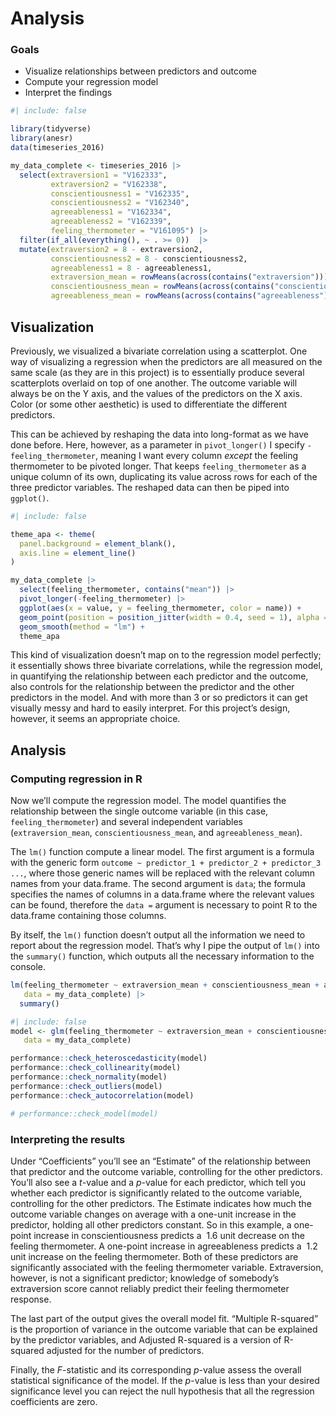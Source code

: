 # Analysis

### Goals

<!-- - Check the assumptions of multiple regression have been met -->
- Visualize relationships between predictors and outcome
- Compute your regression model
- Interpret the findings

<!-- ## Checking model assumptions -->

```r
#| include: false

library(tidyverse)
library(anesr)
data(timeseries_2016)

my_data_complete <- timeseries_2016 |> 
  select(extraversion1 = "V162333", 
         extraversion2 = "V162338",
         conscientiousness1 = "V162335", 
         conscientiousness2 = "V162340",
         agreeableness1 = "V162334", 
         agreeableness2 = "V162339",
         feeling_thermometer = "V161095") |> 
  filter(if_all(everything(), ~ . >= 0))  |>
  mutate(extraversion2 = 8 - extraversion2,
         conscientiousness2 = 8 - conscientiousness2,
         agreeableness1 = 8 - agreeableness1,
         extraversion_mean = rowMeans(across(contains("extraversion"))),
         conscientiousness_mean = rowMeans(across(contains("conscientiousness"))),
         agreeableness_mean = rowMeans(across(contains("agreeableness"))))

```


## Visualization

Previously, we visualized a bivariate correlation using a scatterplot. One way of visualizing a regression when the predictors are all measured on the same scale (as they are in this project) is to essentially produce several scatterplots overlaid on top of one another. The outcome variable will always be on the Y axis, and the values of the predictors on the X axis. Color (or some other aesthetic) is used to differentiate the different predictors.

This can be achieved by reshaping the data into long-format as we have done before. Here, however, as a parameter in `pivot_longer()` I specify `-feeling_thermometer`, meaning I want every column *except* the feeling thermometer to be pivoted longer. That keeps `feeling_thermometer` as a unique column of its own, duplicating its value across rows for each of the three predictor variables. The reshaped data can then be piped into `ggplot()`.

```r
#| include: false

theme_apa <- theme(
  panel.background = element_blank(),
  axis.line = element_line()
)
```

```r
my_data_complete |> 
  select(feeling_thermometer, contains("mean")) |> 
  pivot_longer(-feeling_thermometer) |> 
  ggplot(aes(x = value, y = feeling_thermometer, color = name)) +
  geom_point(position = position_jitter(width = 0.4, seed = 1), alpha = 0.3) +
  geom_smooth(method = "lm") + 
  theme_apa
```

This kind of visualization doesn't map on to the regression model perfectly; it essentially shows three bivariate correlations, while the regression model, in quantifying the relationship between each predictor and the outcome, also controls for the relationship between the predictor and the other predictors in the model. And with more than 3 or so predictors it can get visually messy and hard to easily interpret. For this project's design, however, it seems an appropriate choice.


## Analysis

### Computing regression in R

Now we'll compute the regression model. The model quantifies the relationship between the single outcome variable (in this case, `feeling_thermometer`) and several independent variables (`extraversion_mean`, `conscientiousness_mean`, and `agreeableness_mean`).

The `lm()` function compute a linear model. The first argument is a formula with the generic form `outcome ~ predictor_1 + predictor_2 + predictor_3 ...`, where those generic names will be replaced with the relevant column names from your data.frame. The second argument is `data`; the formula specifies the names of columns in a data.frame where the relevant values can be found, therefore the `data = ` argument is necessary to point R to the data.frame containing those columns.

By itself, the `lm()` function doesn't output all the information we need to report about the regression model. That's why I pipe the output of `lm()` into the `summary()` function, which outputs all the necessary information to the console.

```r

lm(feeling_thermometer ~ extraversion_mean + conscientiousness_mean + agreeableness_mean, 
   data = my_data_complete) |> 
  summary()

```


<!-- ### Checking model assumptions -->

```r
#| include: false
model <- glm(feeling_thermometer ~ extraversion_mean + conscientiousness_mean + agreeableness_mean, 
   data = my_data_complete)

performance::check_heteroscedasticity(model)
performance::check_collinearity(model)
performance::check_normality(model)
performance::check_outliers(model)
performance::check_autocorrelation(model)

# performance::check_model(model)
```

<!-- The assumptions of linearity, independence, homoscedasticity, multicollinearity, and normality were assessed and met. -->



### Interpreting the results

Under "Coefficients" you'll see an "Estimate" of the relationship between that predictor and the outcome variable, controlling for the other predictors. You'll also see a $t$-value and a $p$-value for each predictor, which tell you whether each predictor is significantly related to the outcome variable, controlling for the other predictors. The Estimate indicates how much the outcome variable changes on average with a one-unit increase in the predictor, holding all other predictors constant. So in this example, a one-point increase in conscientiousness predicts a $~1.6$ unit decrease on the feeling thermometer. A one-point increase in agreeableness predicts a $~1.2$ unit increase on the feeling thermometer. Both of these predictors are significantly associated with the feeling thermometer variable. Extraversion, however, is not a significant predictor; knowledge of somebody's extraversion score cannot reliably predict their feeling thermometer response.

The last part of the output gives the overall model fit. "Multiple R-squared" is the proportion of variance in the outcome variable that can be explained by the predictor variables, and Adjusted R-squared is a version of R-squared adjusted for the number of predictors.

Finally, the $F$-statistic and its corresponding $p$-value assess the overall statistical significance of the model. If the $p$-value is less than your desired significance level you can reject the null hypothesis that all the regression coefficients are zero.



